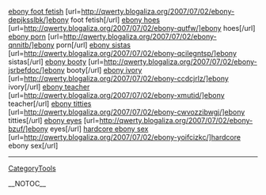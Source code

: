 <a href= http://qwerty.blogaliza.org/2007/07/02/ebony-depjksslbk/ >ebony foot fetish</a>   [url=http://qwerty.blogaliza.org/2007/07/02/ebony-depjksslbk/]ebony foot fetish[/url]   <a href= http://qwerty.blogaliza.org/2007/07/02/ebony-qutfw/ >ebony hoes</a>   [url=http://qwerty.blogaliza.org/2007/07/02/ebony-qutfw/]ebony hoes[/url]   <a href= http://qwerty.blogaliza.org/2007/07/02/ebony-qnnitb/ >ebony porn</a>   [url=http://qwerty.blogaliza.org/2007/07/02/ebony-qnnitb/]ebony porn[/url]   <a href= http://qwerty.blogaliza.org/2007/07/02/ebony-qcilegntsp/ >ebony sistas</a>   [url=http://qwerty.blogaliza.org/2007/07/02/ebony-qcilegntsp/]ebony sistas[/url]   <a href= http://qwerty.blogaliza.org/2007/07/02/ebony-jsrbefdoc/ >ebony booty</a>   [url=http://qwerty.blogaliza.org/2007/07/02/ebony-jsrbefdoc/]ebony booty[/url]   <a href= http://qwerty.blogaliza.org/2007/07/02/ebony-ccdcjrlz/ >ebony ivory</a>   [url=http://qwerty.blogaliza.org/2007/07/02/ebony-ccdcjrlz/]ebony ivory[/url]   <a href= http://qwerty.blogaliza.org/2007/07/02/ebony-xmutid/ >ebony teacher</a>   [url=http://qwerty.blogaliza.org/2007/07/02/ebony-xmutid/]ebony teacher[/url]   <a href= http://qwerty.blogaliza.org/2007/07/02/ebony-cwvozzibwgj/ >ebony titties</a>   [url=http://qwerty.blogaliza.org/2007/07/02/ebony-cwvozzibwgj/]ebony titties[/url]   <a href= http://qwerty.blogaliza.org/2007/07/02/ebony-bzuf/ >ebony eyes</a>   [url=http://qwerty.blogaliza.org/2007/07/02/ebony-bzuf/]ebony eyes[/url]   <a href= http://qwerty.blogaliza.org/2007/07/02/ebony-yoifcizkc/ >hardcore ebony sex</a>   [url=http://qwerty.blogaliza.org/2007/07/02/ebony-yoifcizkc/]hardcore ebony sex[/url]
----
[[CategoryTools]]

__NOTOC__